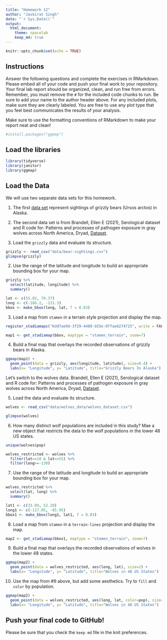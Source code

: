 ---
title: "Homework 12"
author: "Jaskirat Singh"
date: "`r Sys.Date()`"
output:
  html_document: 
    theme: spacelab
    keep_md: true
---

```{r setup, include=FALSE}
knitr::opts_chunk$set(echo = TRUE)
```

## Instructions
Answer the following questions and complete the exercises in RMarkdown. Please embed all of your code and push your final work to your repository. Your final lab report should be organized, clean, and run free from errors. Remember, you must remove the `#` for the included code chunks to run. Be sure to add your name to the author header above. For any included plots, make sure they are clearly labeled. You are free to use any plot type that you feel best communicates the results of your analysis.  

Make sure to use the formatting conventions of RMarkdown to make your report neat and clean!  

```{r}
#install.packages("ggmap")
```


## Load the libraries  
```{r message=FALSE, warning=FALSE}
library(tidyverse)
library(janitor)
library(ggmap)
``` 

## Load the Data
We will use two separate data sets for this homework.  

1. The first [data set](https://rcweb.dartmouth.edu/~f002d69/workshops/index_rspatial.html) represent sightings of grizzly bears (Ursos arctos) in Alaska.  

2. The second data set is from Brandell, Ellen E (2021), Serological dataset and R code for: Patterns and processes of pathogen exposure in gray wolves across North America, Dryad, [Dataset](https://doi.org/10.5061/dryad.5hqbzkh51).  

1. Load the `grizzly` data and evaluate its structure.  

```{r}
grizzly <- read_csv("data/bear-sightings.csv")
glimpse(grizzly)
```


2. Use the range of the latitude and longitude to build an appropriate bounding box for your map. 

```{r}
grizzly %>% 
  select(latitude, longitude) %>% 
  summary()
```
```{r}
lat <- c(55.02, 70.37)
long <- c(-166.2, -131.3)
bbox <- make_bbox(long, lat, f = 0.03)
```


3. Load a map from `stamen` in a terrain style projection and display the map.  

```{r}
register_stadiamaps("6dd7ae9d-3f29-4489-b55e-0ffae6274715", write = FALSE)
```


```{r}
map1 <- get_stadiamap(bbox, maptype = "stamen_terrain", zoom=7)
```


4. Build a final map that overlays the recorded observations of grizzly bears in Alaska.  

```{r}
ggmap(map1) + 
  geom_point(data = grizzly, aes(longitude, latitude), size=0.4) +
  labs(x= "Longitude", y= "Latitude", title="Grizzly Bears In Alaska")
```


Let's switch to the wolves data. Brandell, Ellen E (2021), Serological dataset and R code for: Patterns and processes of pathogen exposure in gray wolves across North America, Dryad, [Dataset](https://doi.org/10.5061/dryad.5hqbzkh51).  

5. Load the data and evaluate its structure.  

```{r}
wolves <- read_csv("data/wolves_data/wolves_dataset.csv")
```
```{r}
glimpse(wolves)
```


6. How many distinct wolf populations are included in this study? Mae a new object that restricts the data to the wolf populations in the lower 48 US states. 

```{r}
unique(wolves$pop)
```

```{r}
wolves_restricted <- wolves %>% 
  filter(lat>=10 & lat<=55) %>% 
  filter(long>=-130)
```


7. Use the range of the latitude and longitude to build an appropriate bounding box for your map. 

```{r}
wolves_restricted %>% 
  select(lat, long) %>% 
  summary()
```
```{r}
lat1 <- c(33.89, 52.20)
long1 <- c(-117.05, -85.95)
bbox1 <- make_bbox(long1, lat1, f = 0.03)
```


8.  Load a map from `stamen` in a `terrain-lines` projection and display the map. 

```{r}
map2 <- get_stadiamap(bbox1, maptype = "stamen_terrain", zoom=7)
```


9. Build a final map that overlays the recorded observations of wolves in the lower 48 states.  
```{r}
ggmap(map2) + 
  geom_point(data = wolves_restricted, aes(long, lat), size=2) +
  labs(x= "Longitude", y= "Latitude", title="Wolves in 48 US States")
```


10. Use the map from #9 above, but add some aesthetics. Try to `fill` and `color` by population.  

```{r}
ggmap(map2) + 
  geom_point(data = wolves_restricted, aes(long, lat, color=pop), size=2) +
  labs(x= "Longitude", y= "Latitude", title="Wolves in 48 US States")
```


## Push your final code to GitHub!
Please be sure that you check the `keep md` file in the knit preferences. 